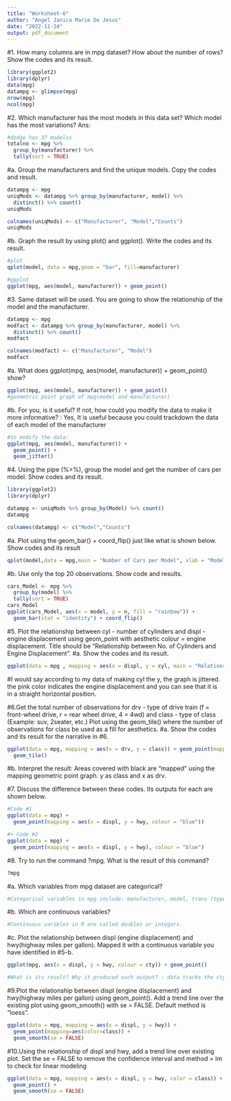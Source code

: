 ---
title: "Worksheet-6"
author: "Angel Janica Marie De Jesus"
date: "2022-11-24"
output: pdf_document
---
#1. How many columns are in mpg dataset? How about the number of rows? Show the codes and its result.
```{r,echo=TRUE}
library(ggplot2)
library(dplyr)
data(mpg)
datampg <- glimpse(mpg)
nrow(mpg)
ncol(mpg)
```

#2. Which manufacturer has the most models in this data set? Which model has the most variations? Ans:

```{r,echo=TRUE}
#dodge has 37 modelss
totalno <- mpg %>% 
  group_by(manufacturer) %>% 
  tally(sort = TRUE)
```
#a. Group the manufacturers and find the unique models. Copy the codes and result.
```{r,echo=TRUE}
datampg <- mpg
uniqMods <- datampg %>% group_by(manufacturer, model) %>%
  distinct() %>% count()
uniqMods

colnames(uniqMods) <- c("Manufacturer", "Model","Counts")
uniqMods
```
#b. Graph the result by using plot() and ggplot(). Write the codes and its result.
```{r,echo=TRUE}
#plot
qplot(model, data = mpg,geom = "bar", fill=manufacturer)
```

```{r,echo=TRUE}
#ggplot
ggplot(mpg, aes(model, manufacturer)) + geom_point()
```
#3. Same dataset will be used. You are going to show the relationship of the model and the manufacturer.
```{r,echo=TRUE}
datampg <- mpg
modfact <- datampg %>% group_by(manufacturer, model) %>%
  distinct() %>% count()
modfact

colnames(modfact) <- c("Manufacturer", "Model")
modfact
```
#a. What does ggplot(mpg, aes(model, manufacturer)) + geom_point() show?
```{r,echo=TRUE}
ggplot(mpg, aes(model, manufacturer)) + geom_point()
#geometric point graph of mpg(model and manufacturer)
```
#b. For you, is it useful? If not, how could you modify the data to make it more informative?  : Yes, It is useful because you could trackdown the data of each model of the manufacturer
```{r,echo=TRUE}
#to modify the data:
ggplot(mpg, aes(model, manufacturer)) + 
  geom_point() +
  geom_jitter()
```
#4. Using the pipe (%>%), group the model and get the number of cars per model. Show codes and its result.
```{r,echo=TRUE}
library(ggplot2)
library(dplyr)

datampg <- uniqMods %>% group_by(Model) %>% count()
datampg

colnames(datampg) <- c("Model","Counts")
```
#a. Plot using the geom_bar() + coord_flip() just like what is shown below. Show codes and its result
```{r,echo=TRUE}
qplot(model,data = mpg,main = "Number of Cars per Model", xlab = "Model",ylab = "Number of Cars", geom = "bar", fill = manufacturer) + coord_flip()
```
#b. Use only the top 20 observations. Show code and results.
```{r,echo=TRUE}
cars_Model <- mpg %>% 
  group_by(model) %>% 
  tally(sort = TRUE)
cars_Model
ggplot(cars_Model, aes(x = model, y = n, fill = "rainbow")) +
  geom_bar(stat = "identity") + coord_flip()
```
#5. Plot the relationship between cyl - number of cylinders and displ - engine displacement using geom_point with aesthetic colour = engine displacement. Title should be “Relationship between No. of Cylinders and Engine Displacement”.
#a. Show the codes and its result.
```{r,echo=TRUE}
ggplot(data = mpg , mapping = aes(x = displ, y = cyl, main = "Relationship between No of Cylinders and Engine Displacement")) + geom_point(mapping=aes(colour = "engine displacement")) + geom_jitter()
```
#I would say according to my data of making cyl the y, the graph is jittered. the pink color indicates the engine displacement and you can see that it is in a straight horizontal position.

#6.Get the total number of observations for drv - type of drive train (f = front-wheel drive, r = rear wheel drive, 4 = 4wd) and class - type of class (Example: suv, 2seater, etc.) Plot using the geom_tile() where the number of observations for class be used as a fill for aesthetics.
#a. Show the codes and its result for the narrative in #6.
```{r,echo=TRUE}
ggplot(data = mpg, mapping = aes(x = drv, y = class)) + geom_point(mapping=aes(color=class)) +
  geom_tile()
```
#b. Interpret the result: Areas covered with black are "mapped" using the mapping geometric point graph. y as class and x as drv.

#7. Discuss the difference between these codes. Its outputs for each are shown below.
```{r,echo=TRUE}
#Code #1
ggplot(data = mpg) +
  geom_point(mapping = aes(x = displ, y = hwy, colour = "blue"))
```

```{r,echo=TRUE}
#+ Code #2
ggplot(data = mpg) +
  geom_point(mapping = aes(x = displ, y = hwy), colour = "blue")
```

#8. Try to run the command ?mpg. What is the result of this command?
```{r,echo=TRUE}
?mpg
```
#a. Which variables from mpg dataset are categorical? 
```{r,echo=TRUE}
#Categorical variables in mpg include: manufacturer, model, trans (type of transmission), drv (front-wheel drive, rear-wheel, 4wd), fl (fuel type), and class (type of car).
```
#b. Which are continuous variables?
```{r,echo=TRUE}
#Continuous varibles in R are called doubles or integers.
```
#c. Plot the relationship between displ (engine displacement) and hwy(highway miles per gallon). Mapped it with a continuous variable you have identified in #5-b.
```{r,echo=TRUE}
ggplot(mpg, aes(x = displ, y = hwy, colour = cty)) + geom_point()

#What is its result? Why it produced such output? : data tracks the cty by placing cty(city miles per gallon) at color having a variation or hues of blue.
```  
#9.Plot the relationship between displ (engine displacement) and hwy(highway miles per gallon) using geom_point(). Add a trend line over the existing plot using geom_smooth() with se = FALSE. Default method is “loess”.
```{r,echo=TRUE}
ggplot(data = mpg, mapping = aes(x = displ, y = hwy)) +
  geom_point(mapping=aes(color=class)) +
  geom_smooth(se = FALSE)
```
#10.Using the relationship of displ and hwy, add a trend line over existing plot. Set the se = FALSE to remove the confidence interval and method = lm to check for linear modeling
```{r,echo=TRUE}
ggplot(data = mpg, mapping = aes(x = displ, y = hwy, color = class)) +
  geom_point() +
  geom_smooth(se = FALSE)
```

